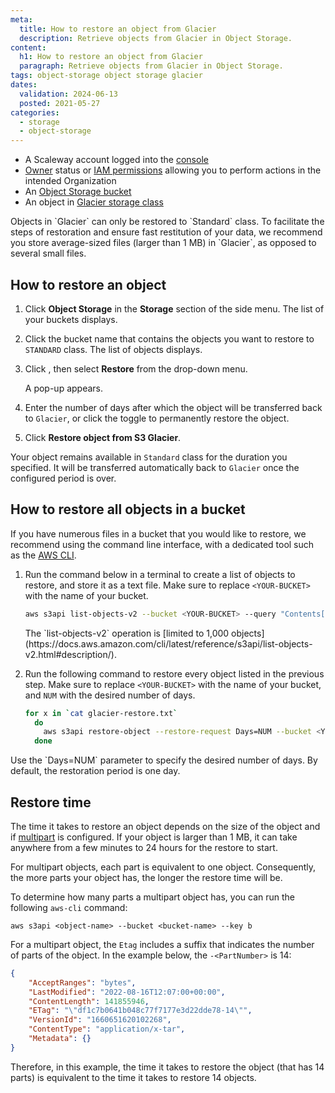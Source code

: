 ```yaml
---
meta:
  title: How to restore an object from Glacier
  description: Retrieve objects from Glacier in Object Storage.
content:
  h1: How to restore an object from Glacier
  paragraph: Retrieve objects from Glacier in Object Storage.
tags: object-storage object storage glacier
dates:
  validation: 2024-06-13
  posted: 2021-05-27
categories:
  - storage
  - object-storage
---
```


<Macro id="requirements" />

- A Scaleway account logged into the [console](https://console.scaleway.com/)
- [Owner](/identity-and-access-management/iam/concepts/#owner/) status or [IAM permissions](/identity-and-access-management/iam/concepts/#permission/) allowing you to perform actions in the intended Organization
- An [Object Storage bucket](/storage/object/how-to/create-a-bucket/)
- An object in [Glacier storage class](/storage/object/how-to/edit-storage-class/)

<Message type="important">
  Objects in `Glacier` can only be restored to `Standard` class.
</Message>

<Message type="tip">
  To facilitate the steps of restoration and ensure fast restitution of your data, we recommend you store average-sized files (larger than 1 MB) in `Glacier`, as opposed to several small files.
</Message>

## How to restore an object

1. Click **Object Storage** in the **Storage** section of the side menu. The list of your buckets displays.

2. Click the bucket name that contains the objects you want to restore to `STANDARD` class. The list of objects displays.

3. Click <Icon name="more" />, then select **Restore** from the drop-down menu.

    A pop-up appears.

4. Enter the number of days after which the object will be transferred back to `Glacier`, or click the toggle to permanently restore the object.

5. Click **Restore object from S3 Glacier**.

  Your object remains available in `Standard` class for the duration you specified. It will be transferred automatically back to `Glacier` once the configured period is over.


## How to restore all objects in a bucket

If you have numerous files in a bucket that you would like to restore, we recommend using the command line interface, with a dedicated tool such as the [AWS CLI](/storage/object/api-cli/object-storage-aws-cli/).

1. Run the command below in a terminal to create a list of objects to restore, and store it as a text file. Make sure to replace `<YOUR-BUCKET>` with the name of your bucket.

    ```sh
    aws s3api list-objects-v2 --bucket <YOUR-BUCKET> --query "Contents[?StorageClass=='GLACIER']" --output text | awk '{print $2}' > glacier-restore.txt
    ```
    <Message type="note">
    The `list-objects-v2` operation is [limited to 1,000 objects](https://docs.aws.amazon.com/cli/latest/reference/s3api/list-objects-v2.html#description/).
    </Message>
    
2. Run the following command to restore every object listed in the previous step. Make sure to replace `<YOUR-BUCKET>` with the name of your bucket, and `NUM` with the desired number of days.

    ```sh
    for x in `cat glacier-restore.txt`
      do
        aws s3api restore-object --restore-request Days=NUM --bucket <YOUR-BUCKET> --key "$x"
      done
    ```
<Message type="note">
  Use the `Days=NUM` parameter to specify the desired number of days. By default, the restoration period is one day.
</Message>

## Restore time

The time it takes to restore an object depends on the size of the object and if [multipart](/storage/object/concepts/#multipart-uploads/) is configured. If your object is larger than 1 MB, it can take anywhere from a few minutes to 24 hours for the restore to start.

For multipart objects, each part is equivalent to one object. Consequently, the more parts your object has, the longer the restore time will be.

To determine how many parts a multipart object has, you can run the following `aws-cli` command:

```
aws s3api <object-name> --bucket <bucket-name> --key b
```
For a multipart object, the `Etag` includes a suffix that indicates the number of parts of the object. In the example below, the `-<PartNumber>` is 14:

```json
{
    "AcceptRanges": "bytes",
    "LastModified": "2022-08-16T12:07:00+00:00",
    "ContentLength": 141855946,
    "ETag": "\"df1c7b0641b048c77f7177e3d22dde78-14\"",
    "VersionId": "1660651620102268",
    "ContentType": "application/x-tar",
    "Metadata": {}
}
```
Therefore, in this example, the time it takes to restore the object (that has 14 parts) is equivalent to the time it takes to restore 14 objects.



